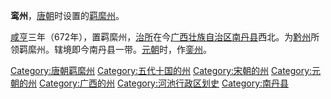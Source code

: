 '''鸾州'''，[[唐朝|唐朝]]时设置的[[羁縻州|羁縻州]]。

[[咸亨|咸亨]]三年（672年），置羁縻州，[[治所|治所]]在今[[广西壮族自治区|广西壮族自治区]][[南丹县|南丹县]]西北。为[[黔州|黔州]]所领羁縻州。辖境即今南丹县一带。[[元朝|元朝]]时，作[[銮州|銮州]]。 
{{广西行政区划小作品}}
[[Category:唐朝羁縻州|Category:唐朝羁縻州]]
[[Category:五代十国的州|Category:五代十国的州]]
[[Category:宋朝的州|Category:宋朝的州]]
[[Category:元朝的州|Category:元朝的州]]
[[Category:广西的州|Category:广西的州]]
[[Category:河池行政区划史|Category:河池行政区划史]] 
[[Category:南丹县|Category:南丹县]]